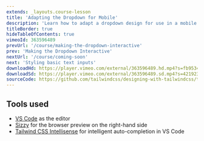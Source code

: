 ```yaml
---
extends: _layouts.course-lesson
title: 'Adapting the Dropdown for Mobile'
description: 'Learn how to adapt a dropdown design for use in a mobile nav.'
titleBorder: true
hideTableOfContents: true
vimeoId: 363596489
prevUrl: '/course/making-the-dropdown-interactive'
prev: 'Making the Dropdown Interactive'
nextUrl: '/course/coming-soon'
next: 'Styling basic text inputs'
downloadHd: https://player.vimeo.com/external/363596489.hd.mp4?s=fb95348783ead783697162160dbca0c1a298cda2&profile_id=175&download=1
downloadSd: https://player.vimeo.com/external/363596489.sd.mp4?s=421923bbbc0a8be94e652df1befe0305732837fb&profile_id=165&download=1
sourceCode: https://github.com/tailwindcss/designing-with-tailwindcss/tree/master/04-building-a-dropdown-menu/04-adapting-the-dropdown-for-mobile
---
```


## Tools used

- [VS Code](https://code.visualstudio.com/) as the editor
- [Sizzy](https://adamwathan.me/sizzy) for the browser preview on the right-hand side
- [Tailwind CSS Intellisense](https://marketplace.visualstudio.com/items?itemName=bradlc.vscode-tailwindcss) for intelligent auto-completion in VS Code
